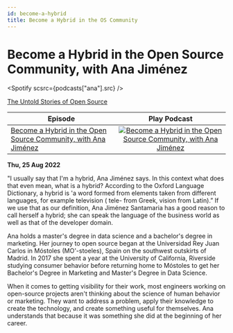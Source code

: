 ```yaml
---
id: become-a-hybrid
title: Become a Hybrid in the OS Community
---
```



# Become a Hybrid in the Open Source Community, with Ana Jiménez

<Spotify scsrc={podcasts["ana"].src} />

[The Untold Stories of Open Source](https://untold-stories-of-open-source.captivate.fm/spotify)

| Episode                                                                                                                   |                                                                                                       Play Podcast                                                                                                       |
| ------------------------------------------------------------------------------------------------------------------------- | :----------------------------------------------------------------------------------------------------------------------------------------------------------------------------------------------------------------------: |
| [Become a Hybrid in the Open Source Community, with Ana Jiménez](https://open.spotify.com/episode/74DIeDdIDwgn6HicgyTlMy) | [![Become a Hybrid in the Open Source Community, with Ana Jiménez](../images/podcast-mic.png "Become a Hybrid in the Open Source Community, with Ana Jiménez")](https://open.spotify.com/episode/74DIeDdIDwgn6HicgyTlMy) |

**Thu, 25 Aug 2022**

"I usually say that I'm a hybrid, Ana Jiménez says. In this context what does that even mean, what is a hybrid? According to the Oxford Language Dictionary, a hybrid is 'a word formed from elements taken from different languages, for example television ( tele- from Greek, vision from Latin).” If we use that as our definition, Ana Jiménez Santamaria has a good reason to call herself a hybrid; she can speak the language of the business world as well as that of the developer domain.

Ana holds a master's degree in data science and a bachelor's degree in marketing. Her journey to open source began at the Universidad Rey Juan Carlos in Móstoles (MO'-stoeles), Spain on the southwest outskirts of Madrid. In 2017 she spent a year at the University of California, Riverside studying consumer behavior before returning home to Móstoles to get her Bachelor's Degree in Marketing and Master's Degree in Data Science.

When it comes to getting visibility for their work, most engineers working on open-source projects aren't thinking about the science of human behavior or marketing. They want to address a problem, apply their knowledge to create the technology, and create something useful for themselves. Ana understands that because it was something she did at the beginning of her career.
